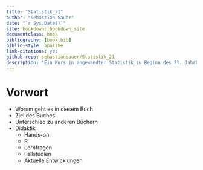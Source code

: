 ```yaml
--- 
title: "Statistik_21"
author: "Sebastian Sauer"
date: "`r Sys.Date()`"
site: bookdown::bookdown_site
documentclass: book
bibliography: [book.bib]
biblio-style: apalike
link-citations: yes
github-repo: sebastiansauer/Statistik_21
description: "Ein Kurs in angewandter Statistik zu Beginn des 21. Jahrhunderts"
---
```


# Vorwort {-}

- Worum geht es in diesem Buch
- Ziel des Buches
- Unterschied zu anderen Büchern
- Didaktik
  - Hands-on
  - R
  - Lernfragen
  - Fallstudien
  - Aktuelle Entwicklungen